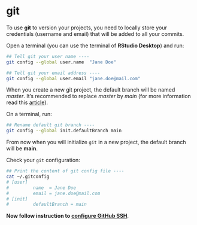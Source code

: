 # git {.unnumbered}

To use **git** to version your projects, you need to locally store your credentials 
(username and email) that will be added to all your commits.

Open a terminal (you can use the terminal of **RStudio Desktop**) and run:

```sh
## Tell git your user name ----
git config --global user.name  "Jane Doe"

## Tell git your email address ----
git config --global user.email "jane.doe@mail.com"
```

When you create a new git project, the default branch will be named _master_. 
It's recommended to replace _master_ by _main_ (for more information read this
[article](https://www.zdnet.com/article/github-to-replace-master-with-alternative-term-to-avoid-slavery-references/)).

On a terminal, run:

```sh
## Rename default git branch ----
git config --global init.defaultBranch main
```

From now when you will initialize `git` in a new project, the default branch 
will be **main**.

Check your `git` configuration:

```sh
## Print the content of git config file ----
cat ~/.gitconfig
# [user]
#         name  = Jane Doe
#         email = jane.doe@mail.com
# [init]
#         defaultBranch = main
```

**Now follow instruction to [configure GitHub SSH](github-ssh.html)**.

